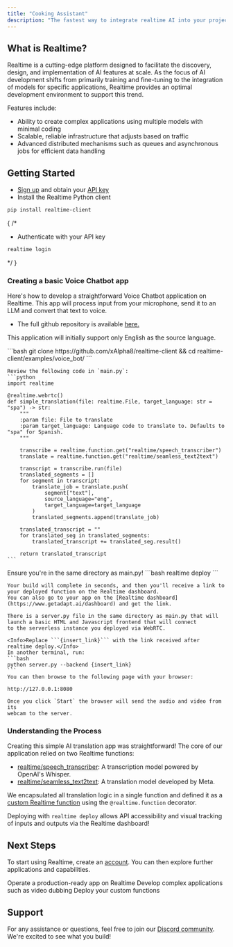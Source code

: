 ```yaml
---
title: "Cooking Assistant"
description: "The fastest way to integrate realtime AI into your projects."
---
```


## What is Realtime?

Realtime is a cutting-edge platform designed to facilitate the discovery, design, and implementation of AI features at scale. As the focus of AI development shifts from primarily training and fine-tuning to the integration of models for specific applications, Realtime provides an optimal development environment to support this trend.

Features include:

- Ability to create complex applications using multiple models with minimal coding
- Scalable, reliable infrastructure that adjusts based on traffic
- Advanced distributed mechanisms such as queues and asynchronous jobs for efficient data handling

## **Getting Started**

- [Sign up](https://www.getadapt.ai/dashboard) and obtain your [API key](https://www.getadapt.ai/dashboard/settings)
- Install the Realtime Python client
```bash
pip install realtime-client
```
{
  /*
  - Authenticate with your API key
  ```bash
  realtime login
  ```
  */
}

### **Creating a basic Voice Chatbot app**

Here's how to develop a straightforward Voice Chatbot application on Realtime. 
This app will process input from your microphone, send it to an LLM and convert that text to voice.

- The full github repository is available [here.](https://github.com/xAlpha8/realtime-client)

<Info>This application will initially support only English as the source language.</Info>

<Steps>
  <Step title="Start by creating a new directory and file">
    ```bash
    git clone https://github.com/xAlpha8/realtime-client && cd realtime-client/examples/voice_bot/
    ```

    Review the following code in `main.py`:
    ```python
    import realtime

    @realtime.webrtc()
    def simple_translation(file: realtime.File, target_language: str = "spa") -> str:
        """
        :param file: File to translate
        :param target_language: Language code to translate to. Defaults to "spa" for Spanish.
        """

        transcribe = realtime.function.get("realtime/speech_transcriber")
        translate = realtime.function.get("realtime/seamless_text2text")

        transcript = transcribe.run(file)
        translated_segments = []
        for segment in transcript:
            translate_job = translate.push(
                segment["text"],
                source_language="eng",
                target_language=target_language
            )
            translated_segments.append(translate_job)

        translated_transcript = ""
        for translated_seg in translated_segments:
            translated_transcript += translated_seg.result()

        return translated_transcript
    ```
  </Step>
  <Step title="Deploy to Realtime">
    <Warning>Ensure you're in the same directory as main.py!</Warning>
    ```bash
    realtime deploy
    ```

    Your build will complete in seconds, and then you'll receive a link to your deployed function on the Realtime dashboard.
    You can also go to your app on the [Realtime dashboard](https://www.getadapt.ai/dashboard) and get the link.
  </Step>
  <Step title="Launch the frontend">

    There is a server.py file in the same directory as main.py that will launch a basic HTML and Javascript frontend that will connect 
    to the serverless instance you deployed via WebRTC.

    <Info>Replace ```{insert_link}``` with the link received after realtime deploy.</Info>
    In another terminal, run:
    ```bash
    python server.py --backend {insert_link}
    ```
    You can then browse to the following page with your browser:

    http://127.0.0.1:8080

    Once you click `Start` the browser will send the audio and video from its
    webcam to the server.

  </Step>
</Steps>

### **Understanding the Process**

Creating this simple AI translation app was straightforward! The core of our application relied on two Realtime functions:
- [realtime/speech_transcriber](https://realtimeai.com/functions/realtime/speech_transcriber): A transcription model powered by OpenAI's Whisper.
- [realtime/seamless_text2text](https://realtimeai.com/functions/realtime/seamless_text2text): A translation model developed by Meta.

We encapsulated all translation logic in a single function and defined it as a [custom Realtime function](/guide/custom-apps/deploying-functions) using the `@realtime.function` decorator.

Deploying with `realtime deploy` allows API accessibility and visual tracking of inputs and outputs via the Realtime dashboard!

## **Next Steps**

To start using Realtime, create an [account](https://www.getadapt.ai/dashboard). You can then explore further applications and capabilities.

<CardGroup cols={3}>
  <Card 
  title="Run AI apps via API"
  href="https://www.getadapt.ai/explore"
  icon="image"
  color="#ea5a0c"
  >
    Operate a production-ready app on Realtime
  </Card>
  <Card 
  title="Complex Applications" 
  href="/guide/examples/video-dubbing"
  icon="square-terminal"
  color="#16a34a"
  >
    Develop complex applications such as video dubbing
  </Card>
  <Card 
  title="Custom Functions" 
  icon="database"
  href="/guide/custom-apps/deploying-functions"
  >
    Deploy your custom functions
  </Card>
</CardGroup>

## Support

For any assistance or questions, feel free to join our [Discord community](https://discord.gg/cmfFw6SYvp). We're excited to see what you build!
